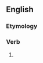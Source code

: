 ==English==

===Etymology===
{{suffix|en|climb|eth}}

===Verb===
{{head|en|verb form}}

# {{en-archaic third-person singular of|climb}}